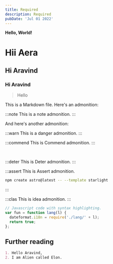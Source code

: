 ```yaml
---
title: Required
description: Required
pubDate: 'Jul 01 2022'
---
```


**Hello, World!**
# Hii Aera
## Hi Aravind
### Hi Aravind
> Hello

This is a Markdown file. Here's an admonition:

:::note
This is a note admonition.
:::

And here's another admonition:

:::warn
This is a danger admonition.
:::
<br/>

:::commend
This is Commend admonition.
:::

<br/>

:::deter
This is Deter admonition.
:::
<br/>

:::assert
This is Assert admonition.

```sh
npm create astro@latest -- --template starlight
```
:::
<br/>

:::clas
This is idea admonition.
:::

```js
// Javascript code with syntax highlighting.
var fun = function lang(l) {
  dateformat.i18n = require('./lang/' + l);
  return true;
};
```



## Further reading
```markdown
1. Hello Aravind,
2. I am Alien called Elon. 
```
